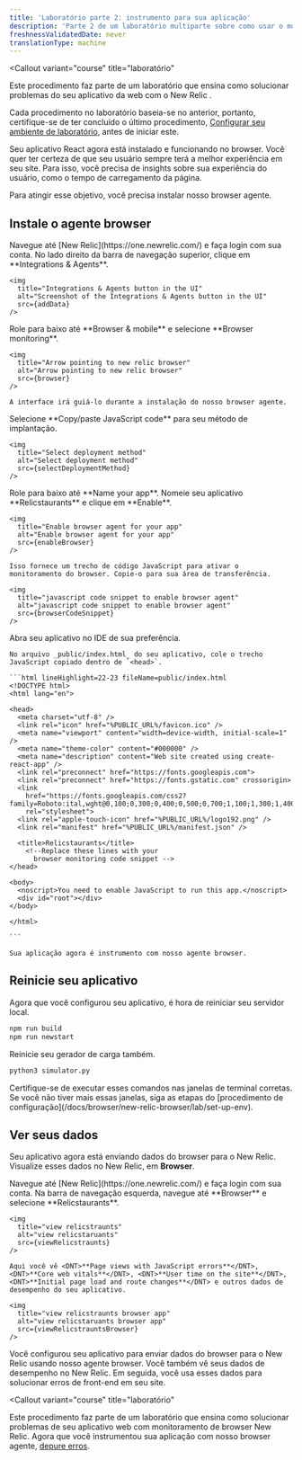 ```yaml
---
title: 'Laboratório parte 2: instrumento para sua aplicação'
description: 'Parte 2 de um laboratório multiparte sobre como usar o monitoramento de browser New Relic para melhorar seu site: instrumento seu aplicativo React'
freshnessValidatedDate: never
translationType: machine
---
```









<Callout
  variant="course"
  title="laboratório"
>
  Este procedimento faz parte de um laboratório que ensina como solucionar problemas do seu aplicativo da web com o New Relic <InlinePopover type="browser"/>.

  Cada procedimento no laboratório baseia-se no anterior, portanto, certifique-se de ter concluído o último procedimento, [Configurar seu ambiente de laboratório](/docs/browser/new-relic-browser/lab/set-up-env/), antes de iniciar este.
</Callout>

Seu aplicativo React agora está instalado e funcionando no browser. Você quer ter certeza de que seu usuário sempre terá a melhor experiência em seu site. Para isso, você precisa de insights sobre sua experiência do usuário, como o tempo de carregamento da página.

Para atingir esse objetivo, você precisa instalar nosso browser agente.

## Instale o agente browser

<Steps>
  <Step>
    Navegue até [New Relic](https://one.newrelic.com/) e faça login com sua conta.
  </Step>

  <Step>
    No lado direito da barra de navegação superior, clique em <DNT>**Integrations & Agents**</DNT>.

    <img
      title="Integrations & Agents button in the UI"
      alt="Screenshot of the Integrations & Agents button in the UI"
      src={addData}
    />
  </Step>

  <Step>
    Role para baixo até <DNT>**Browser & mobile**</DNT> e selecione <DNT>**Browser monitoring**</DNT>.

    <img
      title="Arrow pointing to new relic browser"
      alt="Arrow pointing to new relic browser"
      src={browser}
    />

    A interface irá guiá-lo durante a instalação do nosso browser agente.
  </Step>

  <Step>
    Selecione <DNT>**Copy/paste JavaScript code**</DNT> para seu método de implantação.

    <img
      title="Select deployment method"
      alt="Select deployment method"
      src={selectDeploymentMethod}
    />
  </Step>

  <Step>
    Role para baixo até <DNT>**Name your app**</DNT>. Nomeie seu aplicativo <DNT>**Relicstaurants**</DNT> e clique em <DNT>**Enable**</DNT>.

    <img
      title="Enable browser agent for your app"
      alt="Enable browser agent for your app"
      src={enableBrowser}
    />

    Isso fornece um trecho de código JavaScript para ativar o monitoramento do browser. Copie-o para sua área de transferência.

    <img
      title="javascript code snippet to enable browser agent"
      alt="javascript code snippet to enable browser agent"
      src={browserCodeSnippet}
    />
  </Step>

  <Step>
    Abra seu aplicativo no IDE de sua preferência.

    No arquivo _public/index.html_ do seu aplicativo, cole o trecho JavaScript copiado dentro de `<head>`.

    ```html lineHighlight=22-23 fileName=public/index.html
    <!DOCTYPE html>
    <html lang="en">

    <head>
      <meta charset="utf-8" />
      <link rel="icon" href="%PUBLIC_URL%/favicon.ico" />
      <meta name="viewport" content="width=device-width, initial-scale=1" />
      <meta name="theme-color" content="#000000" />
      <meta name="description" content="Web site created using create-react-app" />
      <link rel="preconnect" href="https://fonts.googleapis.com">
      <link rel="preconnect" href="https://fonts.gstatic.com" crossorigin>
      <link
        href="https://fonts.googleapis.com/css2?family=Roboto:ital,wght@0,100;0,300;0,400;0,500;0,700;1,100;1,300;1,400;1,500&display=swap"
        rel="stylesheet">
      <link rel="apple-touch-icon" href="%PUBLIC_URL%/logo192.png" />
      <link rel="manifest" href="%PUBLIC_URL%/manifest.json" />

      <title>Relicstaurants</title>
        <!--Replace these lines with your 
          browser monitoring code snippet -->
    </head>

    <body>
      <noscript>You need to enable JavaScript to run this app.</noscript>
      <div id="root"></div>
    </body>

    </html>

    ```

    Sua aplicação agora é instrumento com nosso agente browser.
  </Step>
</Steps>

## Reinicie seu aplicativo

Agora que você configurou seu aplicativo, é hora de reiniciar seu servidor local.

```bash
npm run build
npm run newstart
```

Reinicie seu gerador de carga também.

```bash
python3 simulator.py
```

<Callout variant="important">
  Certifique-se de executar esses comandos nas janelas de terminal corretas. Se você não tiver mais essas janelas, siga as etapas do [procedimento de configuração](/docs/browser/new-relic-browser/lab/set-up-env).
</Callout>

## Ver seus dados

Seu aplicativo agora está enviando dados do browser para o New Relic. Visualize esses dados no New Relic, em <DNT>**Browser**</DNT>.

<Steps>
  <Step>
    Navegue até [New Relic](https://one.newrelic.com/) e faça login com sua conta.
  </Step>

  <Step>
    Na barra de navegação esquerda, navegue até <DNT>**Browser**</DNT> e selecione <DNT>**Relicstaurants**</DNT>.

    <img
      title="view relicstraunts"
      alt="view relicstaruants"
      src={viewRelicstraunts}
    />

    Aqui você vê <DNT>**Page views with JavaScript errors**</DNT>, <DNT>**Core web vitals**</DNT>, <DNT>**User time on the site**</DNT>, <DNT>**Initial page load and route changes**</DNT> e outros dados de desempenho do seu aplicativo.

    <img
      title="view relicstraunts browser app"
      alt="view relicstaruants browser app"
      src={viewRelicstrauntsBrowser}
    />
  </Step>
</Steps>

Você configurou seu aplicativo para enviar dados do browser para o New Relic usando nosso agente browser. Você também vê seus dados de desempenho no New Relic. Em seguida, você usa esses dados para solucionar erros de front-end em seu site.

<Callout
  variant="course"
  title="laboratório"
>
  Este procedimento faz parte de um laboratório que ensina como solucionar problemas de seu aplicativo web com monitoramento de browser New Relic. Agora que você instrumentou sua aplicação com nosso browser agente, [depure erros](/docs/browser/new-relic-browser/lab/debug-errors/).
</Callout>